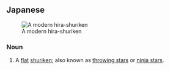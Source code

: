 ==Japanese==
{{ja-kanjitab|平|手|裏|剣}}
[[Image:Ninja Shuriken.jpg|thumb|A modern hira-shuriken]]

===Noun===
{{ja-noun|ひら しゅりけん}}

# A [[flat]] [[shuriken]]; also known as [[throwing star]]s or [[ninja star]]s.